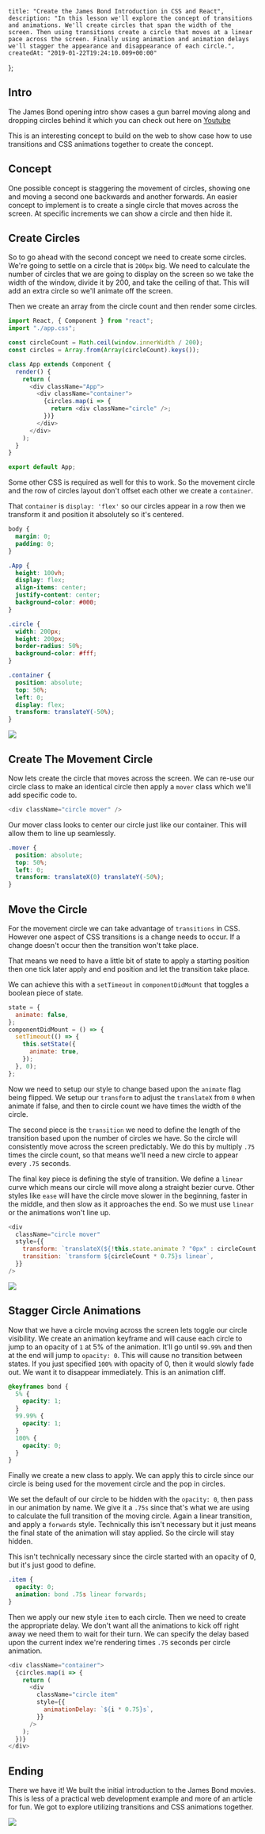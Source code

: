     title: "Create the James Bond Introduction in CSS and React",
    description: "In this lesson we'll explore the concept of transitions and animations. We'll create circles that span the width of the screen. Then using transitions create a circle that moves at a linear pace across the screen. Finally using animation and animation delays we'll stagger the appearance and disappearance of each circle.",
    createdAt: "2019-01-22T19:24:10.009+00:00"
};


    
## Intro

The James Bond opening intro show cases a gun barrel moving along and dropping circles behind it which you can check out here on [Youtube](https://www.youtube.com/watch?v=gkNeQdLg6Nc&feature=youtu.be&t=395)

This is an interesting concept to build on the web to show case how to use transitions and CSS animations together to create the concept.

## Concept

One possible concept is staggering the movement of circles, showing one and moving a second one backwards and another forwards. An easier concept to implement is to create a single circle that moves across the screen. At specific increments we can show a circle and then hide it.

## Create Circles

So to go ahead with the second concept we need to create some circles. We're going to settle on a circle that is `200px` big. We need to calculate the number of circles that we are going to display on the screen so we take the width of the window, divide it by 200, and take the ceiling of that. This will add an extra circle so we'll animate off the screen.

Then we create an array from the circle count and then render some circles.

```js
import React, { Component } from "react";
import "./app.css";

const circleCount = Math.ceil(window.innerWidth / 200);
const circles = Array.from(Array(circleCount).keys());

class App extends Component {
  render() {
    return (
      <div className="App">
        <div className="container">
          {circles.map(i => {
            return <div className="circle" />;
          })}
        </div>
      </div>
    );
  }
}

export default App;
```

Some other CSS is required as well for this to work. So the movement circle and the row of circles layout don't offset each other we create a `container`.

That `container` is `display: 'flex'` so our circles appear in a row then we transform it and position it absolutely so it's centered.

```css
body {
  margin: 0;
  padding: 0;
}

.App {
  height: 100vh;
  display: flex;
  align-items: center;
  justify-content: center;
  background-color: #000;
}

.circle {
  width: 200px;
  height: 200px;
  border-radius: 50%;
  background-color: #fff;
}

.container {
  position: absolute;
  top: 50%;
  left: 0;
  display: flex;
  transform: translateY(-50%);
}
```

![](https://images.codedaily.io/lessons/general/jamesbond/circles.png)

## Create The Movement Circle

Now lets create the circle that moves across the screen. We can re-use our circle class to make an identical circle then apply a `mover` class which we'll add specific code to.

```js
<div className="circle mover" />
```

Our mover class looks to center our circle just like our container. This will allow them to line up seamlessly.

```css
.mover {
  position: absolute;
  top: 50%;
  left: 0;
  transform: translateX(0) translateY(-50%);
}
```

## Move the Circle

For the movement circle we can take advantage of `transitions` in CSS. However one aspect of CSS transitions is a change needs to occur. If a change doesn't occur then the transition won't take place.

That means we need to have a little bit of state to apply a starting position then one tick later apply and end position and let the transition take place.

We can achieve this with a `setTimeout` in `componentDidMount` that toggles a boolean piece of state. 

```js
state = {
  animate: false,
};
componentDidMount = () => {
  setTimeout(() => {
    this.setState({
      animate: true,
    });
  }, 0);
};
```

Now we need to setup our style to change based upon the `animate` flag being flipped.
We setup our `transform` to adjust the `translateX` from `0` when animate if false, and then to circle count we have times the width of the circle.

The second piece is the `transition` we need to define the length of the transition based upon the number of circles we have. So the circle will consistently move across the screen predictably. We do this by multiply `.75` times the circle count, so that means we'll need a new circle to appear every `.75` seconds.

The final key piece is defining the style of transition. We define a `linear` curve which means our circle will move along a straight bezier curve. Other styles like `ease` will have the circle move slower in the beginning, faster in the middle, and then slow as it approaches the end. So we must use `linear` or the animations won't line up.

```js
<div
  className="circle mover"
  style={{
    transform: `translateX(${!this.state.animate ? "0px" : circleCount * 200}px) translateY(-50%)`,
    transition: `transform ${circleCount * 0.75}s linear`,
  }}
/>
```

![](https://images.codedaily.io/lessons/general/jamesbond/moving_not_hidden.gif)

## Stagger Circle Animations

Now that we have a circle moving across the screen lets toggle our circle visibility. We create an animation keyframe and will cause each circle to jump to an opacity of `1` at 5% of the animation. It'll go until `99.99%` and then at the end will jump to `opacity: 0`. This will cause no transition between states. If you just specified `100%` with opacity of 0, then it would slowly fade out. We want it to disappear immediately. This is an animation cliff.

```css
@keyframes bond {
  5% {
    opacity: 1;
  }
  99.99% {
    opacity: 1;
  }
  100% {
    opacity: 0;
  }
}
```

Finally we create a new class to apply. We can apply this to circle since our circle is being used for the movement circle and the pop in circles.

We set the default of our circle to be hidden with the `opacity: 0`, then pass in our animation by name. We give it a `.75s` since that's what we are using to calculate the full transition of the moving circle. Again a linear transition, and apply a `forwards` style. Technically this isn't necessary but it just means the final state of the animation will stay applied. So the circle will stay hidden.

This isn't technically necessary since the circle started with an opacity of 0, but it's just good to define.

```css
.item {
  opacity: 0;
  animation: bond .75s linear forwards;
}
```

Then we apply our new style `item` to each circle. Then we need to create the appropriate delay. We don't want all the animations to kick off right away we need them to wait for their turn. We can specify the delay based upon the current index we're rendering times `.75` seconds per circle animation.

```js
<div className="container">
  {circles.map(i => {
    return (
      <div
        className="circle item"
        style={{
          animationDelay: `${i * 0.75}s`,
        }}
      />
    );
  })}
</div>
```

## Ending

There we have it! We built the initial introduction to the James Bond movies. This is less of a practical web development example and more of an article for fun. We got to explore utilizing transitions and CSS animations together.

![](https://images.codedaily.io/lessons/general/jamesbond/final.gif)